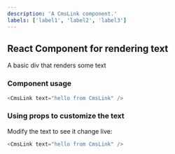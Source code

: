 ```yaml
---
description: 'A CmsLink component.'
labels: ['label1', 'label2', 'label3']
---
```



## React Component for rendering text

A basic div that renders some text

### Component usage
```js
<CmsLink text="hello from CmsLink" />
```

### Using props to customize the text

Modify the text to see it change live:
```js live
<CmsLink text="hello from CmsLink" />
```
